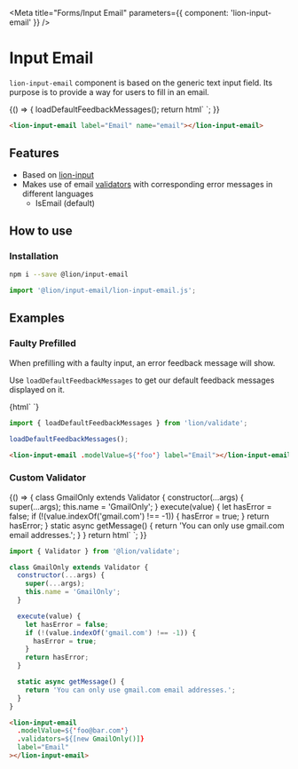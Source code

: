 

<Meta title="Forms/Input Email" parameters={{ component: 'lion-input-email' }} />

# Input Email

`lion-input-email` component is based on the generic text input field. Its purpose is to provide a way for users to fill in an email.

<Story name="Default">
  {() => {
    loadDefaultFeedbackMessages();
    return html`
      <lion-input-email label="Email" name="email"></lion-input-email>
    `;
  }}
</Story>

```html
<lion-input-email label="Email" name="email"></lion-input-email>
```

## Features

- Based on [lion-input](?path=/docs/forms-input)
- Makes use of email [validators](?path=/docs/forms-system-validate-system) with corresponding error messages in different languages
  - IsEmail (default)

## How to use

### Installation

```sh
npm i --save @lion/input-email
```

```js
import '@lion/input-email/lion-input-email.js';
```

## Examples

### Faulty Prefilled

When prefilling with a faulty input, an error feedback message will show.

Use `loadDefaultFeedbackMessages` to get our default feedback messages displayed on it.

<Story name="Faulty prefilled">
  {html`
    <lion-input-email .modelValue=${'foo'} label="Email"></lion-input-email>
  `}
</Story>

```js
import { loadDefaultFeedbackMessages } from 'lion/validate';

loadDefaultFeedbackMessages();
```

```html
<lion-input-email .modelValue=${'foo'} label="Email"></lion-input-email>
```

### Custom Validator

<Story name="Custom Validator">
  {() => {
    class GmailOnly extends Validator {
      constructor(...args) {
        super(...args);
        this.name = 'GmailOnly';
      }
      execute(value) {
        let hasError = false;
        if (!(value.indexOf('gmail.com') !== -1)) {
          hasError = true;
        }
        return hasError;
      }
      static async getMessage() {
        return 'You can only use gmail.com email addresses.';
      }
    }
    return html`
      <lion-input-email
        .modelValue=${'foo@bar.com'}
        .validators=${[new GmailOnly()]}
        label="Email"
      ></lion-input-email>
    `;
  }}
</Story>

```js
import { Validator } from '@lion/validate';

class GmailOnly extends Validator {
  constructor(...args) {
    super(...args);
    this.name = 'GmailOnly';
  }

  execute(value) {
    let hasError = false;
    if (!(value.indexOf('gmail.com') !== -1)) {
      hasError = true;
    }
    return hasError;
  }

  static async getMessage() {
    return 'You can only use gmail.com email addresses.';
  }
}
```

```html
<lion-input-email
  .modelValue=${'foo@bar.com'}
  .validators=${[new GmailOnly()]}
  label="Email"
></lion-input-email>
```
